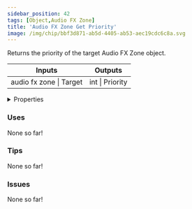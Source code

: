 ```yaml
---
sidebar_position: 42
tags: [Object,Audio FX Zone]
title: 'Audio FX Zone Get Priority'
image: /img/chip/bbf3d871-ab5d-4405-ab53-aec19cdc6c8a.svg
---
```


Returns the priority of the target Audio FX Zone object.



<IChip uuid="bbf3d871-ab5d-4405-ab53-aec19cdc6c8a"/>

<table><thead><tr><th>Inputs</th><th>Outputs</th></tr></thead><tbody><tr><td>audio fx zone | Target</td><td>int | Priority</td></tr></tbody></table>

<details>
  <summary>Properties</summary>
  <div>
    <div>
    <table>
      <tbody>
        <tr>
          <td>Is beta required?</td>
          <td>No</td>
        </tr>
        <tr>
          <td>Is chip a trolling risk?</td>
          <td>No</td>
        </tr>
        <tr>
          <td>Is chip a role assignment risk?</td>
          <td>No</td>
        </tr>
        <tr>
          <td>Chip UUID</td>
          <td>bbf3d871-ab5d-4405-ab53-aec19cdc6c8a</td>
        </tr>
        <tr>
          <td>Room availability</td>
          <td>Available everywhere</td>
        </tr>
      </tbody>
    </table>
    </div>
  </div>
</details>

### Uses

None so far!

### Tips

None so far!

### Issues

None so far!